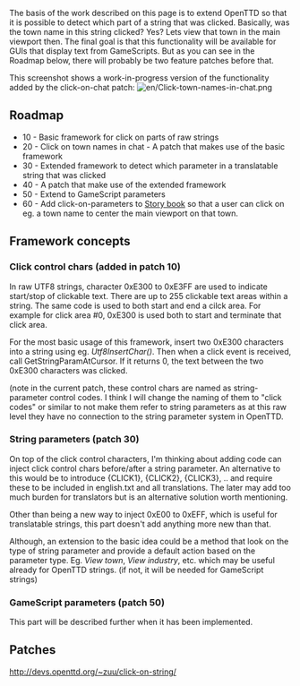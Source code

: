 The basis of the work described on this page is to extend OpenTTD so that it is possible to detect which part of a string that was clicked. Basically, was the town name in this string clicked? Yes? Lets view that town in the main viewport then. The final goal is that this functionality will be available for GUIs that display text from GameScripts. But as you can see in the Roadmap below, there will probably be two feature patches before that.


This screenshot shows a work-in-progress version of the functionality added by the click-on-chat patch:
[[File:en/Click-town-names-in-chat.png]]

== Roadmap ==

* 10 - Basic framework for click on parts of raw strings
* 20 - Click on town names in chat - A patch that makes use of the basic framework
* 30 - Extended framework to detect which parameter in a translatable string that was clicked
* 40 - A patch that make use of the extended framework
* 50 - Extend to GameScript parameters
* 60 - Add click-on-parameters to [[Main/en/Story book|Story book]] so that a user can click on eg. a town name to center the main viewport on that town.


== Framework concepts ==

=== Click control chars (added in patch 10) ===
In raw UTF8 strings, character 0xE300 to 0xE3FF are used to indicate start/stop of clickable text. There are up to 255 clickable text areas within a string. The same code is used to both start and end a cilck area. For example for click area #0, 0xE300 is used both to start and terminate that click area.

For the most basic usage of this framework, insert two 0xE300 characters into a string using eg. ''Utf8InsertChar()''. Then when a click event is received, call GetStringParamAtCursor. If it returns 0, the text between the two 0xE300 characters was clicked.

(note in the current patch, these control chars are named as string-parameter control codes. I think I will change the naming of them to "click codes" or similar to not make them refer to string parameters as at this raw level they have no connection to the string parameter system in OpenTTD.

=== String parameters (patch 30) ===
On top of the click control characters, I'm thinking about adding code can inject click control chars before/after a string parameter. An alternative to this would be to introduce {CLICK1}, {CLICK2}, {CLICK3}, .. and require these to be included in english.txt and all translations. The later may add too much burden for translators but is an alternative solution worth mentioning.

Other than being a new way to inject 0xE00 to 0xEFF, which is useful for translatable strings, this part doesn't add anything more new than that.

Although, an extension to the basic idea could be a method that look on the type of string parameter and provide a default action based on the parameter type. Eg. ''View town'', ''View industry'', etc. which may be useful already for OpenTTD strings. (if not, it will be needed for GameScript strings)

=== GameScript parameters (patch 50) ===
This part will be described further when it has been implemented.


== Patches ==
http://devs.openttd.org/~zuu/click-on-string/